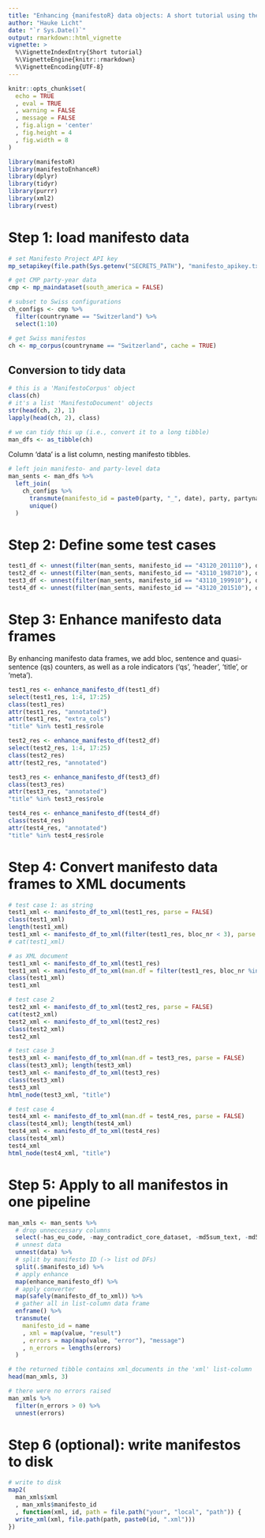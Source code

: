 ```yaml
---
title: "Enhancing {manifestoR} data objects: A short tutorial using the Swiss manifesto corpus."
author: "Hauke Licht"
date: "`r Sys.Date()`"
output: rmarkdown::html_vignette
vignette: >
  %\VignetteIndexEntry{Short tutorial}
  %\VignetteEngine{knitr::rmarkdown}
  %\VignetteEncoding{UTF-8}
---
```


```r
knitr::opts_chunk$set(
  echo = TRUE
  , eval = TRUE
  , warning = FALSE
  , message = FALSE
  , fig.align = 'center'
  , fig.height = 4
  , fig.width = 8
)
```

```r
library(manifestoR)
library(manifestoEnhanceR)
library(dplyr)
library(tidyr)
library(purrr)
library(xml2)
library(rvest)
```

# Step 1: load manifesto data 

```r
# set Manifesto Project API key
mp_setapikey(file.path(Sys.getenv("SECRETS_PATH"), "manifesto_apikey.txt")) 
```

```r
# get CMP party-year data
cmp <- mp_maindataset(south_america = FALSE)

# subset to Swiss configurations
ch_configs <- cmp %>% 
  filter(countryname == "Switzerland") %>% 
  select(1:10)

# get Swiss manifestos
ch <- mp_corpus(countryname == "Switzerland", cache = TRUE)
```

## Conversion to tidy data

```r
# this is a 'ManifestoCorpus' object
class(ch)
# it's a list 'ManifestoDocument' objects
str(head(ch, 2), 1)
lapply(head(ch, 2), class)

# we can tidy this up (i.e., convert it to a long tibble)
man_dfs <- as_tibble(ch)
```

Column 'data' is a list column, nesting manifesto tibbles. 

```r
# left join manifesto- and party-level data 
man_sents <- man_dfs %>% 
  left_join(
    ch_configs %>% 
      transmute(manifesto_id = paste0(party, "_", date), party, partyname, partyabbrev) %>% 
      unique()
  )
```

# Step 2: Define some test cases

```r
test1_df <- unnest(filter(man_sents, manifesto_id == "43120_201110"), data)
test2_df <- unnest(filter(man_sents, manifesto_id == "43110_198710"), data)
test3_df <- unnest(filter(man_sents, manifesto_id == "43110_199910"), data)
test4_df <- unnest(filter(man_sents, manifesto_id == "43120_201510"), data)
```

# Step 3: Enhance manifesto data frames

By enhancing manifesto data frames, we add bloc, sentence and quasi-sentence (qs) counters, as well as a role indicators ('qs', 'header', 'title', or 'meta').

```r
test1_res <- enhance_manifesto_df(test1_df)
select(test1_res, 1:4, 17:25)
class(test1_res)
attr(test1_res, "annotated")
attr(test1_res, "extra_cols")
"title" %in% test1_res$role
```

```r
test2_res <- enhance_manifesto_df(test2_df)
select(test2_res, 1:4, 17:25)
class(test2_res)
attr(test2_res, "annotated")
```

```r
test3_res <- enhance_manifesto_df(test3_df)
class(test3_res)
attr(test3_res, "annotated")
"title" %in% test3_res$role
```

```r
test4_res <- enhance_manifesto_df(test4_df)
class(test4_res)
attr(test4_res, "annotated")
"title" %in% test4_res$role
```

# Step 4: Convert manifesto data frames to XML documents

```r
# test case 1: as string
test1_xml <- manifesto_df_to_xml(test1_res, parse = FALSE)
class(test1_xml)
length(test1_xml)
test1_xml <- manifesto_df_to_xml(filter(test1_res, bloc_nr < 3), parse = FALSE)
# cat(test1_xml)

# as XML document
test1_xml <- manifesto_df_to_xml(test1_res)
test1_xml <- manifesto_df_to_xml(man.df = filter(test1_res, bloc_nr %in% 9:9))
class(test1_xml)
test1_xml
```

```r
# test case 2
test2_xml <- manifesto_df_to_xml(test2_res, parse = FALSE)
cat(test2_xml)
test2_xml <- manifesto_df_to_xml(test2_res)
class(test2_xml)
test2_xml
```

```r
# test case 3
test3_xml <- manifesto_df_to_xml(man.df = test3_res, parse = FALSE)
class(test3_xml); length(test3_xml)
test3_xml <- manifesto_df_to_xml(test3_res)
class(test3_xml)
test3_xml
html_node(test3_xml, "title")
```

```r
# test case 4
test4_xml <- manifesto_df_to_xml(man.df = test4_res, parse = FALSE)
class(test4_xml); length(test4_xml)
test4_xml <- manifesto_df_to_xml(test4_res)
class(test4_xml)
test4_xml
html_node(test4_xml, "title")
```

# Step 5: Apply to all manifestos in one pipeline

```r
man_xmls <- man_sents %>% 
  # drop unneccessary columns
  select(-has_eu_code, -may_contradict_core_dataset, -md5sum_text, -md5sum_original, -annotations, -id) %>% 
  # unnest data
  unnest(data) %>% 
  # split by manifesto ID (-> list od DFs)
  split(.$manifesto_id) %>% 
  # apply enhance
  map(enhance_manifesto_df) %>% 
  # apply converter
  map(safely(manifesto_df_to_xml)) %>% 
  # gather all in list-column data frame 
  enframe() %>% 
  transmute(
    manifesto_id = name
    , xml = map(value, "result")
    , errors = map(map(value, "error"), "message")
    , n_errors = lengths(errors)
  )

# the returned tibble contains xml_documents in the 'xml' list-column
head(man_xmls, 3)

# there were no errors raised
man_xmls %>% 
  filter(n_errors > 0) %>% 
  unnest(errors)
```

# Step 6 (optional): write manifestos to disk

```r
# write to disk
map2(
  man_xmls$xml
  , man_xmls$manifesto_id
  , function(xml, id, path = file.path("your", "local", "path")) {
  write_xml(xml, file.path(path, paste0(id, ".xml")))  
})
```

